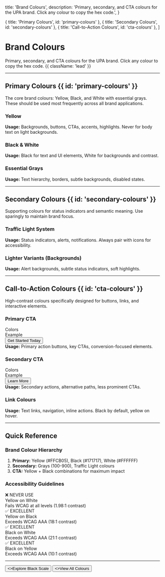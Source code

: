 
  title: 'Brand Colours',
  description:
    'Primary, secondary, and CTA colours for the UPA brand. Click any colour to copy the hex code.',
}

  { title: 'Primary Colours', id: 'primary-colours' },
  { title: 'Secondary Colours', id: 'secondary-colours' },
  { title: 'Call-to-Action Colours', id: 'cta-colours' },
]

<HeroPattern />

# Brand Colours

Primary, secondary, and CTA colours for the UPA brand. Click any colour to copy the hex code. {{ className: 'lead' }}

---

## Primary Colours {{ id: 'primary-colours' }}

The core brand colours: Yellow, Black, and White with essential grays. These should be used most frequently across all brand applications.

### Yellow

<div className="not-prose mt-6">
  <ColorScale
    colors={[
      { name: 'Yellow 500', hex: '#FFCB05', description: 'Primary brand yellow' },
      { name: 'Yellow 400', hex: '#FBBF24', description: 'Lighter yellow' },
      { name: 'Yellow 600', hex: '#D97706', description: 'Hover state' },
    ]}
    columns={3}
  />
</div>

**Usage:** Backgrounds, buttons, CTAs, accents, highlights. Never for body text on light backgrounds.

### Black & White

<div className="not-prose mt-6">
  <ColorScale
    colors={[
      { name: 'Pure White', hex: '#FFFFFF', description: 'Backgrounds' },
      { name: 'Black 900', hex: '#171717', description: 'Primary brand black' },
      { name: 'Pure Black', hex: '#000000', description: 'Maximum contrast' },
    ]}
    columns={3}
  />
</div>

**Usage:** Black for text and UI elements, White for backgrounds and contrast.

### Essential Grays

<div className="not-prose mt-6">
  <ColorScale
    colors={[
      { name: 'Gray 100', hex: '#F5F5F5', description: 'Light backgrounds' },
      { name: 'Gray 200', hex: '#E5E5E5', description: 'Borders' },
      { name: 'Gray 500', hex: '#737373', description: 'Secondary text' },
      { name: 'Gray 600', hex: '#525252', description: 'Muted text' },
      { name: 'Gray 800', hex: '#262626', description: 'Body text' },
    ]}
    columns={5}
  />
</div>

**Usage:** Text hierarchy, borders, subtle backgrounds, disabled states.

---

## Secondary Colours {{ id: 'secondary-colours' }}

Supporting colours for status indicators and semantic meaning. Use sparingly to maintain brand focus.

### Traffic Light System

<div className="not-prose mt-6">
  <ColorScale
    colors={[
      { name: 'Success', hex: '#16A34A', description: 'Green - 4.5:1 contrast', contrastRatio: '4.5:1' },
      { name: 'Warning', hex: '#D97706', description: 'Amber - 4.5:1 contrast', contrastRatio: '4.5:1' },
      { name: 'Error', hex: '#DC2626', description: 'Red - 4.5:1 contrast', contrastRatio: '4.5:1' },
      { name: 'Info', hex: '#2563EB', description: 'Blue - 4.5:1 contrast', contrastRatio: '4.5:1' },
    ]}
    columns={4}
  />
</div>

**Usage:** Status indicators, alerts, notifications. Always pair with icons for accessibility.

### Lighter Variants (Backgrounds)

<div className="not-prose mt-6">
  <ColorScale
    colors={[
      { name: 'Success Light', hex: '#DCFCE7', description: 'Success backgrounds' },
      { name: 'Warning Light', hex: '#FEF3C7', description: 'Warning backgrounds' },
      { name: 'Error Light', hex: '#FEE2E2', description: 'Error backgrounds' },
      { name: 'Info Light', hex: '#DBEAFE', description: 'Info backgrounds' },
    ]}
    columns={4}
  />
</div>

**Usage:** Alert backgrounds, subtle status indicators, soft highlights.

---

## Call-to-Action Colours {{ id: 'cta-colours' }}

High-contrast colours specifically designed for buttons, links, and interactive elements.

### Primary CTA

<div className="not-prose mt-6 grid gap-6 md:grid-cols-2">
  <div>
    <div className="text-sm font-semibold text-zinc-900 dark:text-white mb-3">Colors</div>
    <ColorScale
      colors={[
        { name: 'CTA Yellow', hex: '#FFCB05', description: 'Primary CTA background' },
        { name: 'CTA Hover', hex: '#D97706', description: 'CTA hover state' },
        { name: 'CTA Text', hex: '#171717', description: 'Text on yellow CTA' },
      ]}
      columns={3}
    />
  </div>
  <div>
    <div className="text-sm font-semibold text-zinc-900 dark:text-white mb-3">Example</div>
    <div className="rounded-xl border border-zinc-200 bg-white p-8 dark:border-zinc-800 dark:bg-zinc-950">
      <button className="rounded-lg bg-[#FFCB05] px-8 py-4 font-bold text-[#171717] transition-colors hover:bg-[#D97706]">
        Get Started Today
      </button>
      <div className="mt-4 text-sm text-zinc-600 dark:text-zinc-400">
        <strong>Usage:</strong> Primary action buttons, key CTAs, conversion-focused elements.
      </div>
    </div>
  </div>
</div>

### Secondary CTA

<div className="not-prose mt-6 grid gap-6 md:grid-cols-2">
  <div>
    <div className="text-sm font-semibold text-zinc-900 dark:text-white mb-3">Colors</div>
    <ColorScale
      colors={[
        { name: 'Secondary CTA', hex: '#171717', description: 'Secondary button background' },
        { name: 'Secondary Hover', hex: '#404040', description: 'Secondary hover state' },
        { name: 'Secondary Text', hex: '#FFFFFF', description: 'Text on dark CTA' },
      ]}
      columns={3}
    />
  </div>
  <div>
    <div className="text-sm font-semibold text-zinc-900 dark:text-white mb-3">Example</div>
    <div className="rounded-xl border border-zinc-200 bg-white p-8 dark:border-zinc-800 dark:bg-zinc-950">
      <button className="rounded-lg bg-[#171717] px-8 py-4 font-bold text-white transition-colors hover:bg-[#404040]">
        Learn More
      </button>
      <div className="mt-4 text-sm text-zinc-600 dark:text-zinc-400">
        <strong>Usage:</strong> Secondary actions, alternative paths, less prominent CTAs.
      </div>
    </div>
  </div>
</div>

### Link Colours

<div className="not-prose mt-6">
  <ColorScale
    colors={[
      { name: 'Link Default', hex: '#171717', description: 'Default link color' },
      { name: 'Link Hover', hex: '#FFCB05', description: 'Link hover/active' },
      { name: 'Link Visited', hex: '#525252', description: 'Visited links (optional)' },
    ]}
    columns={3}
  />
</div>

**Usage:** Text links, navigation, inline actions. Black by default, yellow on hover.

---

## Quick Reference

### Brand Colour Hierarchy

1. **Primary:** Yellow (#FFCB05), Black (#171717), White (#FFFFFF)
2. **Secondary:** Grays (100-900), Traffic Light colours
3. **CTA:** Yellow + Black combinations for maximum impact

### Accessibility Guidelines

<div className="not-prose mt-6 grid gap-4 md:grid-cols-2">
  <div className="rounded-xl border-2 border-red-200 bg-red-50 p-6 dark:border-red-900 dark:bg-red-950">
    <div className="mb-3 flex items-center gap-2">
      <span className="text-2xl">❌</span>
      <span className="font-bold text-red-900 dark:text-red-200">NEVER USE</span>
    </div>
    <div className="rounded-lg bg-white p-4">
      <div className="text-lg font-bold" style={{color: '#FFCB05'}}>
        Yellow on White
      </div>
    </div>
    <div className="mt-3 text-sm text-red-900 dark:text-red-200">
      Fails WCAG at all levels (1.98:1 contrast)
    </div>
  </div>

  <div className="rounded-xl border-2 border-green-200 bg-green-50 p-6 dark:border-green-900 dark:bg-green-950">
    <div className="mb-3 flex items-center gap-2">
      <span className="text-2xl">✅</span>
      <span className="font-bold text-green-900 dark:text-green-200">EXCELLENT</span>
    </div>
    <div className="rounded-lg bg-[#171717] p-4">
      <div className="text-lg font-bold text-[#FFCB05]">
        Yellow on Black
      </div>
    </div>
    <div className="mt-3 text-sm text-green-900 dark:text-green-200">
      Exceeds WCAG AAA (18:1 contrast)
    </div>
  </div>

  <div className="rounded-xl border-2 border-green-200 bg-green-50 p-6 dark:border-green-900 dark:bg-green-950">
    <div className="mb-3 flex items-center gap-2">
      <span className="text-2xl">✅</span>
      <span className="font-bold text-green-900 dark:text-green-200">EXCELLENT</span>
    </div>
    <div className="rounded-lg bg-white p-4">
      <div className="text-lg font-bold text-[#171717]">
        Black on White
      </div>
    </div>
    <div className="mt-3 text-sm text-green-900 dark:text-green-200">
      Exceeds WCAG AAA (21:1 contrast)
    </div>
  </div>

  <div className="rounded-xl border-2 border-green-200 bg-green-50 p-6 dark:border-green-900 dark:bg-green-950">
    <div className="mb-3 flex items-center gap-2">
      <span className="text-2xl">✅</span>
      <span className="font-bold text-green-900 dark:text-green-200">EXCELLENT</span>
    </div>
    <div className="rounded-lg bg-[#FFCB05] p-4">
      <div className="text-lg font-bold text-[#171717]">
        Black on Yellow
      </div>
    </div>
    <div className="mt-3 text-sm text-green-900 dark:text-green-200">
      Exceeds WCAG AAA (10:1 contrast)
    </div>
  </div>
</div>

---

<div className="not-prose mt-12 flex gap-3">
  <Button href="/black-scale" arrow="right">
    <>Explore Black Scale</>
  </Button>
  <Button href="/colours" variant="outline">
    <>View All Colours</>
  </Button>
</div>
